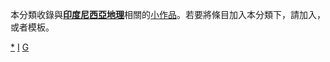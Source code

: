 {{Catnav|頁面分類|地理|地理小作品|亚洲地理小作品}}
{{Catnav|頁面分類|地理|各大洲地理|亚洲地理|亚洲地理小作品}}
{{Catnav|頁面分類|地理|各國地理|印度尼西亚地理}}
{{Catnav|頁面分類|各種主題的頁面分類|按國家分類|各國地理|印度尼西亚地理}}
{{hidden category}}
{{WPSS-cat}}
本分類收錄與'''[[印度尼西亞地理|印度尼西亞地理]]'''相關的[[Wikipedia:小作品|小作品]]。若要將條目加入本分類下，請加入'''{{tl|Indonesia-geo-stub}}'''，或者'''{{tl|印度尼西亞地理小作品}}'''模板。

[[Category:印尼地理|*]]
[[Category:亚洲地理小作品|I]]
[[Category:印度尼西亞小作品|G]]